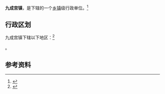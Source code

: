 {{中国乡级行政区|61/03/29/100/000}}

'''九成宫镇'''，是{{PRC admin/fullname|61/03/29/100/000|3}}下辖的一个[[乡镇|乡镇]]级行政单位。<ref>{{PRC admin/ref sgc|{{PRC admin/parent|61/03/29/100/000}}}}</ref>

== 行政区划 ==

九成宫镇下辖以下地区：<ref>{{PRC admin/ref sgc|61/03/29/100/000}}</ref>

{{PRC admin/children|61/03/29/100/000}}。

== 参考资料 ==

{{reflist}}

{{行政区划小作品}}
{{PRC admin/navcat|61/03/29/100/000}}